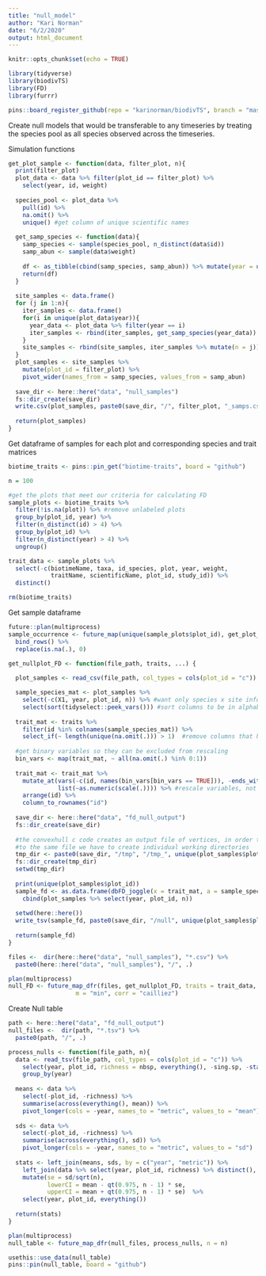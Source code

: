 ```yaml
---
title: "null_model"
author: "Kari Norman"
date: "6/2/2020"
output: html_document
---
```


```r
knitr::opts_chunk$set(echo = TRUE)
```

```r
library(tidyverse)
library(biodivTS)
library(FD)
library(furrr)

pins::board_register_github(repo = "karinorman/biodivTS", branch = "master")
```

Create null models that would be transferable to any timeseries by treating the species pool as all species observed across the timeseries.

Simulation functions
```r
get_plot_sample <- function(data, filter_plot, n){
  print(filter_plot)
  plot_data <- data %>% filter(plot_id == filter_plot) %>%
    select(year, id, weight)
  
  species_pool <- plot_data %>%
    pull(id) %>%
    na.omit() %>%
    unique() #get column of unique scientific names
  
  get_samp_species <- function(data){
    samp_species <- sample(species_pool, n_distinct(data$id))
    samp_abun <- sample(data$weight)
      
    df <- as_tibble(cbind(samp_species, samp_abun)) %>% mutate(year = unique(data$year))
    return(df)
  }
  
  site_samples <- data.frame()
  for (j in 1:n){
    iter_samples <- data.frame()
    for(i in unique(plot_data$year)){
      year_data <- plot_data %>% filter(year == i)
      iter_samples <- rbind(iter_samples, get_samp_species(year_data))
    }
    site_samples <- rbind(site_samples, iter_samples %>% mutate(n = j))
  }
  plot_samples <- site_samples %>%
    mutate(plot_id = filter_plot) %>%
    pivot_wider(names_from = samp_species, values_from = samp_abun)
  
  save_dir <- here::here("data", "null_samples")
  fs::dir_create(save_dir)
  write.csv(plot_samples, paste0(save_dir, "/", filter_plot, "_samps.csv"))
  
  return(plot_samples)
}
```

Get dataframe of samples for each plot and corresponding species and trait matrices
```r
biotime_traits <- pins::pin_get("biotime-traits", board = "github")

n = 100

#get the plots that meet our criteria for calculating FD
sample_plots <- biotime_traits %>%
  filter(!is.na(plot)) %>% #remove unlabeled plots 
  group_by(plot_id, year) %>%
  filter(n_distinct(id) > 4) %>%
  group_by(plot_id) %>%
  filter(n_distinct(year) > 4) %>%
  ungroup()

trait_data <- sample_plots %>% 
  select(-c(biotimeName, taxa, id_species, plot, year, weight, 
            traitName, scientificName, plot_id, study_id)) %>%
  distinct()

rm(biotime_traits)
```

Get sample dataframe
```r
future::plan(multiprocess)
sample_occurrence <- future_map(unique(sample_plots$plot_id), get_plot_sample, data = sample_plots, n = n) %>%
  bind_rows() %>%
  replace(is.na(.), 0)
```

```r
get_nullplot_FD <- function(file_path, traits, ...) {
  
  plot_samples <- read_csv(file_path, col_types = cols(plot_id = "c")) %>% mutate(plot_id = as.character(plot_id)) %>% replace(is.na(.), 0)

  sample_species_mat <- plot_samples %>%
    select(-c(X1, year, plot_id, n)) %>% #want only species x site info
    select(sort(tidyselect::peek_vars())) #sort columns to be in alphabetical order, required for dbFDI()
  
  trait_mat <- traits %>%
    filter(id %in% colnames(sample_species_mat)) %>%
    select_if(~ length(unique(na.omit(.))) > 1)  #remove columns that have the same value for all columns
  
  #get binary variables so they can be excluded from rescaling 
  bin_vars <- map(trait_mat, ~ all(na.omit(.) %in% 0:1))
    
  trait_mat <- trait_mat %>%
    mutate_at(vars(-c(id, names(bin_vars[bin_vars == TRUE])), -ends_with("5cat")), 
              list(~as.numeric(scale(.)))) %>% #rescale variables, not binary or categorical
    arrange(id) %>%
    column_to_rownames("id")
  
  save_dir <- here::here("data", "fd_null_output")
  fs::dir_create(save_dir)
  
  #the convexhull c code creates an output file of vertices, in order to not have multiple threads writing
  #to the same file we have to create individual working directories
  tmp_dir <- paste0(save_dir, "/tmp", "/tmp_", unique(plot_samples$plot_id))
  fs::dir_create(tmp_dir)
  setwd(tmp_dir)
  
  print(unique(plot_samples$plot_id))
  sample_fd <- as.data.frame(dbFD_joggle(x = trait_mat, a = sample_species_mat, w.abun = TRUE, ...)) %>%
    cbind(plot_samples %>% select(year, plot_id, n))
  
  setwd(here::here())
  write_tsv(sample_fd, paste0(save_dir, "/null", unique(plot_samples$plot_id), ".tsv"))
  
  return(sample_fd)
}

files <-  dir(here::here("data", "null_samples"), "*.csv") %>%
  paste0(here::here("data", "null_samples"), "/", .)

plan(multiprocess)
null_FD <- future_map_dfr(files, get_nullplot_FD, traits = trait_data,
                   m = "min", corr = "cailliez")
```

Create Null table
```r
path <- here::here("data", "fd_null_output")
null_files <-  dir(path, "*.tsv") %>%
  paste0(path, "/", .)

process_nulls <- function(file_path, n){
  data <- read_tsv(file_path, col_types = cols(plot_id = "c")) %>%
    select(year, plot_id, richness = nbsp, everything(), -sing.sp, -starts_with("CWM"), -n) %>%
    group_by(year)
  
  means <- data %>%
    select(-plot_id, -richness) %>%
    summarise(across(everything(), mean)) %>%
    pivot_longer(cols = -year, names_to = "metric", values_to = "mean")
  
  sds <- data %>%
    select(-plot_id, -richness) %>%
    summarise(across(everything(), sd)) %>%
    pivot_longer(cols = -year, names_to = "metric", values_to = "sd")
  
  stats <- left_join(means, sds, by = c("year", "metric")) %>%
    left_join(data %>% select(year, plot_id, richness) %>% distinct(), by = "year") %>%
    mutate(se = sd/sqrt(n),
           lowerCI = mean - qt(0.975, n - 1) * se, 
           upperCI = mean + qt(0.975, n - 1) * se)  %>%
    select(year, plot_id, everything())
  
  return(stats)
}

plan(multiprocess)
null_table <- future_map_dfr(null_files, process_nulls, n = n)

usethis::use_data(null_table)
pins::pin(null_table, board = "github")
```

